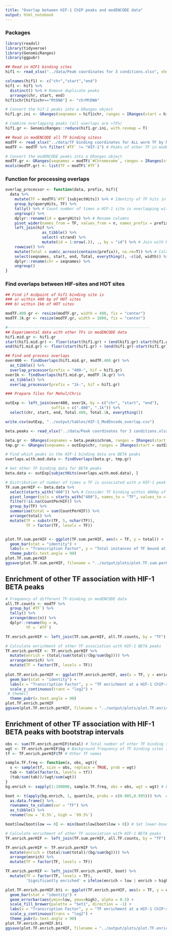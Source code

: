 ```yaml
---
title: "Overlap between HIF-1 ChIP peaks and modENCODE data"
output: html_notebook
---
```


### Packages
```r
library(readxl)
library(tidyverse)
library(GenomicRanges)
library(ggpubr)
```

```r
## Read in HIF1 binding sites
hif1 <- read_xlsx("../data/Peak coordinates for 3 conditions.xlsx", sheet = "OR3350 Peaks")

colnames(hif1) <- c("chr","start","end")
hif1 <- hif1 %>% 
  distinct() %>% # Remove duplicate peaks
  arrange(chr, start, end)
hif1$chr[hif1$chr=="MtDNA"] <- "chrMtDNA"

# Convert the hif-1 peaks into a GRanges object
hif1.gr.ini <- GRanges(seqnames = hif1$chr, ranges = IRanges(start = hif1$start, end = hif1$end), strand = "+")

# Combine overlapping peaks (all overlaps are >75%)
hif1.gr <- GenomicRanges::reduce(hif1.gr.ini, with.revmap = T)
```


```r
## Read in modENCODE all TF binding sitess
modTF <- read_xlsx("../data/TF binding coordinates for ALL worm TF by ModEncode at L4 Stage- Kudron et all 2018 .xlsx")
modTF <- modTF %>% filter(`#TF` != "HIF-1") # Peaks of other TF in modENCODE data

# Convert the modENCODE peaks into a GRanges object
modTF.gr <- GRanges(seqnames = modTF$`#Chromosome`, ranges = IRanges(start = modTF$`#peak_Start`, end = modTF$`#Peak_end`), strand = "+")
mcols(modTF.gr) <- list(TF = modTF$`#TF`)
```

### Function for processing overlaps
```r
overlap_processor <- function(data, prefix, hif){ 
  data %>%
    mutate(TF = modTF$`#TF`[subjectHits]) %>% # Identity of TF hits in modENCODE data
    group_by(queryHits, TF) %>%  
    tally() %>% # Count number of times a HIF-1 site is overlapping with each of the other TF
    ungroup() %>% 
    dplyr::rename(id = queryHits) %>% # Rename columns
    pivot_wider(names_from = TF, values_from = n, names_prefix = prefix) %>% # Rearrange data
    left_join(hif %>% 
                as_tibble() %>% 
                select(-strand) %>%
                mutate(id = 1:nrow(.)), ., by = "id") %>% # Join with HIF-1 positions
    rowwise() %>% 
    mutate(Total = sum(c_across(contains(prefix)), na.rm=T)) %>% # Calculate total number of hits per HIF-1 site
    select(seqnames, start, end, Total, everything(), -c(id, width)) %>% # Rearrange columns and remove a few unneeded ones
    dplyr::rename(chr = seqnames) %>%
    ungroup()
}
```

### Find overlaps between HIF-sites and HOT sites
```r
## Find if midpoint of hif1 binding site is
### a) within 400 bp of HOT sites
### b) within 1kb of HOT sites

modTF.400.gr <- resize(modTF.gr, width = 400, fix = "center")
modTF.1k.gr <- resize(modTF.gr, width = 1000, fix = "center")

#-------------------------------------------------------------- 
## Experimental data with other TFs in modENCODE data
hif1.mid.gr <- hif1.gr
start(hif1.mid.gr) <- floor(start(hif1.gr) + (end(hif1.gr)-start(hif1.gr))/2)
end(hif1.mid.gr) <- floor(start(hif1.gr) + (end(hif1.gr)-start(hif1.gr))/2)

## Find and process overlaps
over400 <- findOverlaps(hif1.mid.gr, modTF.400.gr) %>%
  as_tibble() %>%
  overlap_processor(prefix = "400-", hif = hif1.gr)
over1k <- findOverlaps(hif1.mid.gr, modTF.1k.gr) %>%
  as_tibble() %>%
  overlap_processor(prefix = "1k-", hif = hif1.gr)

```

```r
### Prepare files for Mehul/Chris

outExp <- left_join(over400, over1k, by = c("chr", "start", "end"), 
                    suffix = c(".400", ".1k")) %>%
  select(chr, start, end, Total.400, Total.1k, everything())

write.csv(outExp, "../output/tables/HIF-1_ModEncode_overlap.csv")
```


```r
beta.peaks <- read_xlsx("../data/Peak coordinates for 3 conditions.xlsx", sheet = "BETA Peaks")

beta.gr <- GRanges(seqnames = beta.peaks$chrom, ranges = IRanges(start = beta.peaks$pStart, end = beta.peaks$pEnd), strand = "+")
tmp.gr <- GRanges(seqnames = outExp$chr, ranges = IRanges(start = outExp$start, end = outExp$end), strand = "+")

# Find which peaks in the HIF-1 binding data are BETA peaks
overlaps.with.mod.data <- findOverlaps(beta.gr, tmp.gr)

# Get other TF binding data for BETA peaks
beta.data <- outExp[subjectHits(overlaps.with.mod.data), ]

# Distribution of number of times a TF is associated with a HIF-1 peak
TF.sum.perHIF <- beta.data %>%
  select(starts_with("400")) %>% # Consider TF binding within 400bp of BETA peaks
  pivot_longer(cols = starts_with("400"), names_to = "TF", values_to = "CountPerHIF") %>%
  filter(!is.na(CountPerHIF)) %>%
  group_by(TF) %>%
  summarise(total = sum(CountPerHIF)) %>%
  arrange(total) %>%
  mutate(TF = substr(TF, 5, nchar(TF)),
         TF = factor(TF, levels = TF))


plot.TF.sum.perHIF <- ggplot(TF.sum.perHIF, aes(x = TF, y = total)) +
  geom_bar(stat = "identity") +
  labs(x = "Transcription Factor", y = "Total instances of TF bound at a HIF-1 ChIP-seq peak") +
  theme_pubr(x.text.angle = 90)
plot.TF.sum.perHIF
ggsave(plot.TF.sum.perHIF, filename = "../output/plots/plot.TF.sum.perHIF.BETA.pdf")

```

## Enrichment of other TF association with HIF-1 BETA peaks
```r
# Frequency of different TF-binding in modENCODE data
all.TF.counts <- modTF %>% 
  group_by(`#TF`) %>% 
  tally() %>% 
  arrange(desc(n)) %>%
  dplyr::rename(bg = n,
         TF = `#TF`)

TF.enrich.perHIF <- left_join(TF.sum.perHIF, all.TF.counts, by = "TF")

# Calculate enrichment of other TF association with HIF-1 BETA peaks
TF.enrich.perHIF <- TF.enrich.perHIF %>%
  mutate(enrich = (total/sum(total)/(bg/sum(bg)))) %>%
  arrange(enrich) %>%
  mutate(TF = factor(TF, levels = TF))
  
plot.TF.enrich.perHIF <- ggplot(TF.enrich.perHIF, aes(x = TF, y = enrich)) +
  geom_bar(stat = "identity") +
  labs(x = "Transcription Factor", y = "TF enrichment at a HIF-1 ChIP-seq peak") +
  scale_y_continuous(trans = "log2") +
 # theme()
  theme_pubr(x.text.angle = 90)
plot.TF.enrich.perHIF
ggsave(plot.TF.enrich.perHIF, filename = "../output/plots/plot.TF.enrich.perHIF.BETA.pdf")
```

## Enrichment of other TF association with HIF-1 BETA peaks with bootstrap intervals
```r
obs <- sum(TF.enrich.perHIF$total) # Total number of other TF binding sites associated with HIF-1
wgt <- TF.enrich.perHIF$bg # Background frequency of TF binding sites in modENCODE data
tf <- TF.enrich.perHIF$TF # Other TF names

sample.TF.freq <- function(x, obs, wgt){
  s <- sample(tf, size = obs, replace = TRUE, prob = wgt)
  tab <- table(factor(s, levels = tf))
  (tab/sum(tab))/(wgt/sum(wgt))
}
bg.enrich <- sapply(1:100000, sample.TF.freq, obs = obs, wgt = wgt) # Enrichment expected based on sampling of modENCODE TF frequency

boot <- t(apply(bg.enrich, 1, quantile, probs = c(0.005,0.995))) %>%  # Calculate 99% confidence intervals for expected enrichment
  as.data.frame() %>% 
  rownames_to_column(var = "TF") %>% 
  as_tibble() %>%
  rename(low = `0.5%`, high = `99.5%`)

boot$low[boot$low == 0] <- min(boot$low[boot$low > 0]) # Set lower-bound > 0 for visualization
```

```r
# Calculate enrichment of other TF association with HIF-1 BETA peaks
TF.enrich.perHIF <- left_join(TF.sum.perHIF, all.TF.counts, by = "TF")

TF.enrich.perHIF <- TF.enrich.perHIF %>%
  mutate(enrich = (total/sum(total)/(bg/sum(bg)))) %>%
  arrange(enrich) %>%
  mutate(TF = factor(TF, levels = TF))

TF.enrich.perHIF <- left_join(TF.enrich.perHIF, boot) %>%
  mutate(TF = factor(TF, levels = TF),
         'Significantly enriched' = ifelse(enrich < low | enrich > high, "TRUE", "FALSE"))
```

```r
plot.TF.enrich.perHIF.bti <- ggplot(TF.enrich.perHIF, aes(x = TF, y = enrich, fill = `Significantly enriched`)) +
  geom_bar(stat = "identity") +
  geom_errorbar(aes(ymin=low, ymax=high), alpha = 0.5) +
  scale_fill_brewer(palette = "Set1", direction = -1) +
  labs(x = "Transcription Factor", y = "TF enrichment at a HIF-1 ChIP-seq peak") +
  scale_y_continuous(trans = "log2") +
  theme_pubr(x.text.angle = 90)
plot.TF.enrich.perHIF.bti
ggsave(plot.TF.enrich.perHIF, filename = "../output/plots/plot.TF.enrich.with.bti.perHIF.BETA.pdf")
```

